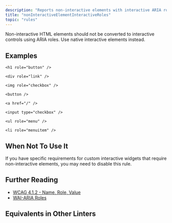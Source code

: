 ```yaml
---
description: "Reports non-interactive elements with interactive ARIA roles."
title: "nonInteractiveElementInteractiveRoles"
topic: "rules"
---
```



<RuleSummary plugin="jsx" rule="nonInteractiveElementInteractiveRoles" />

Non-interactive HTML elements should not be converted to interactive controls using ARIA roles. Use native interactive elements instead.

## Examples

<Tabs>
<TabItem label="❌ Incorrect">

```tsx
<h1 role="button" />
```

```tsx
<div role="link" />
```

```tsx
<img role="checkbox" />
```

</TabItem>
<TabItem label="✅ Correct">

```tsx
<button />
```

```tsx
<a href="/" />
```

```tsx
<input type="checkbox" />
```

```tsx
<ul role="menu" />
```

```tsx
<li role="menuitem" />
```

</TabItem>
</Tabs>

## When Not To Use It

If you have specific requirements for custom interactive widgets that require non-interactive elements, you may need to disable this rule.

## Further Reading

- [WCAG 4.1.2 - Name, Role, Value](https://www.w3.org/WAI/WCAG21/Understanding/name-role-value)
- [WAI-ARIA Roles](https://www.w3.org/TR/wai-aria-1.1/#usage_intro)

## Equivalents in Other Linters

<RuleEquivalents
	pluginId="jsx"
	ruleId="nonInteractiveElementInteractiveRoles"
/>
